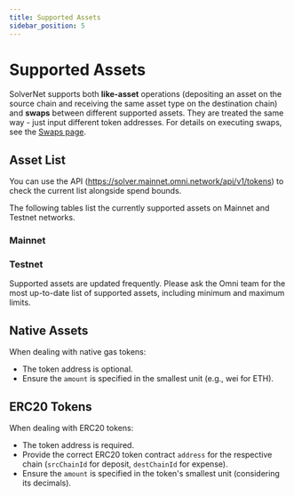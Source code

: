 ```yaml
---
title: Supported Assets
sidebar_position: 5
---
```



# Supported Assets

SolverNet supports both **like-asset** operations (depositing an asset on the source chain and receiving the same asset type on the destination chain) and **swaps** between different supported assets. They are treated the same way - just input different token addresses. For details on executing swaps, see the [Swaps page](/sdk/swaps.mdx).

## Asset List

You can use the API (https://solver.mainnet.omni.network/api/v1/tokens) to check the current list alongside spend bounds.

The following tables list the currently supported assets on Mainnet and Testnet networks.

### Mainnet

<Mainnet />

### Testnet

<Testnet />

<Callout type="info" title="Asset List Updates">
Supported assets are updated frequently. Please ask the Omni team for the most up-to-date list of supported assets, including minimum and maximum limits.
</Callout>

## Native Assets

When dealing with native gas tokens:

*   The token address is optional.
*   Ensure the `amount` is specified in the smallest unit (e.g., wei for ETH).

## ERC20 Tokens

When dealing with ERC20 tokens:

*   The token address is required.
*   Provide the correct ERC20 token contract `address` for the respective chain (`srcChainId` for deposit, `destChainId` for expense).
*   Ensure the `amount` is specified in the token's smallest unit (considering its decimals).
